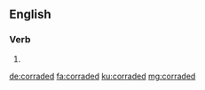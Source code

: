 ==English==

===Verb===
{{head|en|verb form}}

# {{en-past of|corrade}}

[[de:corraded]]
[[fa:corraded]]
[[ku:corraded]]
[[mg:corraded]]